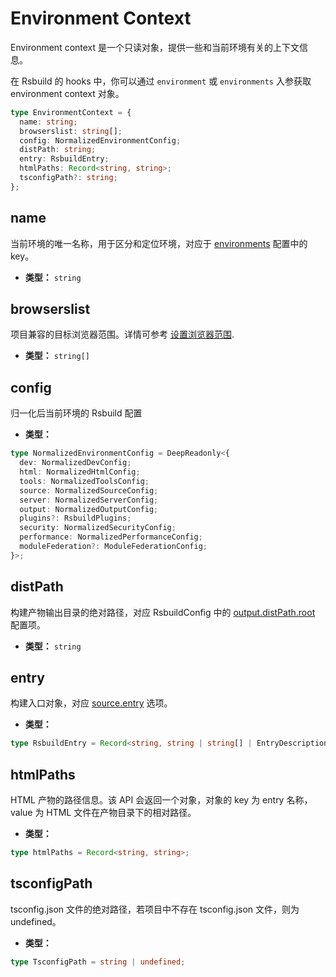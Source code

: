 # Environment Context

Environment context 是一个只读对象，提供一些和当前环境有关的上下文信息。

在 Rsbuild 的 hooks 中，你可以通过 `environment` 或 `environments` 入参获取 environment context 对象。

```ts
type EnvironmentContext = {
  name: string;
  browserslist: string[];
  config: NormalizedEnvironmentConfig;
  distPath: string;
  entry: RsbuildEntry;
  htmlPaths: Record<string, string>;
  tsconfigPath?: string;
};
```

## name

当前环境的唯一名称，用于区分和定位环境，对应于 [environments](/config/environments) 配置中的 key。

- **类型：** `string`

## browserslist

项目兼容的目标浏览器范围。详情可参考 [设置浏览器范围](/guide/advanced/browserslist).

- **类型：** `string[]`

## config

归一化后当前环境的 Rsbuild 配置

- **类型：**

```ts
type NormalizedEnvironmentConfig = DeepReadonly<{
  dev: NormalizedDevConfig;
  html: NormalizedHtmlConfig;
  tools: NormalizedToolsConfig;
  source: NormalizedSourceConfig;
  server: NormalizedServerConfig;
  output: NormalizedOutputConfig;
  plugins?: RsbuildPlugins;
  security: NormalizedSecurityConfig;
  performance: NormalizedPerformanceConfig;
  moduleFederation?: ModuleFederationConfig;
}>;
```

## distPath

构建产物输出目录的绝对路径，对应 RsbuildConfig 中的 [output.distPath.root](/config/output/dist-path) 配置项。

- **类型：** `string`

## entry

构建入口对象，对应 [source.entry](/config/source/entry) 选项。

- **类型：**

```ts
type RsbuildEntry = Record<string, string | string[] | EntryDescription>;
```

## htmlPaths

HTML 产物的路径信息。该 API 会返回一个对象，对象的 key 为 entry 名称，value 为 HTML 文件在产物目录下的相对路径。

- **类型：**

```ts
type htmlPaths = Record<string, string>;
```

## tsconfigPath

tsconfig.json 文件的绝对路径，若项目中不存在 tsconfig.json 文件，则为 undefined。

- **类型：**

```ts
type TsconfigPath = string | undefined;
```

